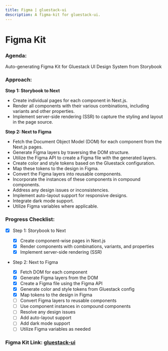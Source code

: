 ```yaml
---
title: Figma | gluestack-ui
description: A figma-kit for gluestack-ui.
---
```



<Meta title="unstyled/More/Figma" />

# Figma Kit

### Agenda:

Auto-generating Figma Kit for Gluestack UI Design System from Storybook

### Approach:

**Step 1: Storybook to Next**

- Create individual pages for each component in Next.js.
- Render all components with their various combinations, including variants and other properties.
- Implement server-side rendering (SSR) to capture the styling and layout in the page source.

**Step 2: Next to Figma**

- Fetch the Document Object Model (DOM) for each component from the Next.js pages.
- Generate Figma layers by traversing the DOM structure.
- Utilize the Figma API to create a Figma file with the generated layers.
- Create color and style tokens based on the Gluestack configuration.
- Map these tokens to the design in Figma.
- Convert the Figma layers into reusable components.
- Incorporate the instances of these components in compound components.
- Address any design issues or inconsistencies.
- Implement auto-layout support for responsive designs.
- Integrate dark mode support.
- Utilize Figma variables where applicable.

### Progress Checklist:

- [x] Step 1: Storybook to Next

  - [x] Create component-wise pages in Next.js
  - [x] Render components with combinations, variants, and properties
  - [x] Implement server-side rendering (SSR)

- Step 2: Next to Figma

  - [x] Fetch DOM for each component
  - [x] Generate Figma layers from the DOM
  - [x] Create a Figma file using the Figma API
  - [x] Generate color and style tokens from Gluestack config
  - [x] Map tokens to the design in Figma
  - [ ] Convert Figma layers to reusable components
  - [ ] Use component instances in compound components
  - [ ] Resolve any design issues
  - [ ] Add auto-layout support
  - [ ] Add dark mode support
  - [ ] Utilize Figma variables as needed

### Figma Kit Link: [gluestack-ui](https://www.figma.com/file/nhroALvUNddUSBaIPlpZQd/Untitled?type=design&node-id=1%3A2&mode=design&t=RRf7Q4ynm9UUn9qH-1)
